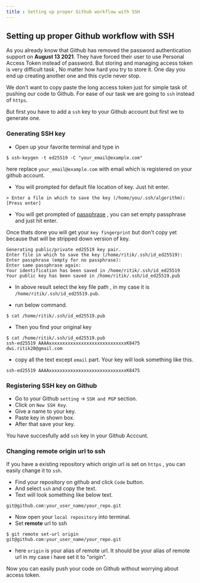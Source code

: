 ```yaml
---
title : Setting up proper Github workflow with SSH
---
```


## Setting up proper Github workflow with SSH

As you already know that Github has removed the password authentication 
support on <b>August 13 2021</b>. They have forced their user to use
Personal Access Token instead of password.
But storing and managing access token is very difficult task , No matter
how hard you try to store it. One day you end up creating another one and this cycle never stop.

We don't want to copy paste the long access token just for simple task of pushing our
code to Github. For ease of our task we are going to `ssh` instead of `https`.

But first you have to add a `ssh` key to your Github account but first we to generate one.

### Generating SSH key

- Open up your favorite terminal and type in

```shell
$ ssh-keygen -t ed25519 -C "your_email@example.com"
```
 here replace `your_email@example.com` with email which is registered on your github account.

- You will prompted for default file location of key. Just hit enter.

```shell
> Enter a file in which to save the key (/home/you/.ssh/algorithm): [Press enter]
```
- You will get prompted of [passphrase](https://docs.github.com/en/authentication/connecting-to-github-with-ssh/working-with-ssh-key-passphrases) , you can set empty passphrase and just hit enter.

Once thats done you will get your `key fingerprint` but don't copy yet because that will be 
stripped down version of key.

```shell
Generating public/private ed25519 key pair.
Enter file in which to save the key (/home/ritik/.ssh/id_ed25519):
Enter passphrase (empty for no passphrase):
Enter same passphrase again:
Your identification has been saved in /home/ritik/.ssh/id_ed25519
Your public key has been saved in /home/ritik/.ssh/id_ed25519.pub
```

- In above result select the key file path , in my case it is `/home/ritik/.ssh/id_ed25519.pub`.

- run below command.

```shell
$ cat /home/ritik/.ssh/id_ed25519.pub
```
- Then you find your original key

```shell
$ cat /home/ritik/.ssh/id_ed25519.pub
ssh-ed25519 AAAAxxxxxxxxxxxxxxxxxxxxxxxxxxxxxK8475 dwi.ritik20@gmail.com
```
-  copy all the text except `email` part. Your key will look something like this.

`ssh-ed25519 AAAAxxxxxxxxxxxxxxxxxxxxxxxxxxxxxK8475`


### Registering SSH key on Github

- Go to your Github `setting` -> `SSH and PGP` section.
- Click on `New SSH Key`.
- Give a name to your key.
- Paste key in shown box.
- After that save your key.

You have succesfully add `ssh` key in your Github Acccunt.

### Changing remote origin url to ssh

If you have a existing repository which origin url is set on `https` , you can
easily change it to `ssh`.

- Find your repository on github and click `Code` button.
- And select `ssh` and copy the text.
- Text will look something like below text.
```shell
git@github.com:your_user_name/your_repo.git
```
- Now open your `local repository` into terminal.
- Set <b>remote</b> url to ssh


```shell
$ git remote set-url origin git@github.com:your_user_name/your_repo.git
```

- here `origin` is your alias of remote url. It should be your alias of remote url in my case i have set it to "origin".

Now you can easily push your code on Github without worrying about access token.


